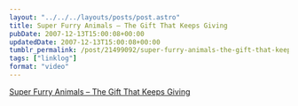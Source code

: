 ```yaml
---
layout: "../../../layouts/posts/post.astro"
title: Super Furry Animals – The Gift That Keeps Giving
pubDate: 2007-12-13T15:00:08+00:00
updatedDate: 2007-12-13T15:00:08+00:00
tumblr_permalink: /post/21499092/super-furry-animals-the-gift-that-keep-giving
tags: ["linklog"]
format: "video"
---
```



<YouTube id="https://www.youtube.com/watch?v=HsXU_44zzGw" />

[Super Furry Animals &#8211; The Gift That Keeps Giving][1]

[1]: https://www.youtube.com/watch?v=HsXU_44zzGw
